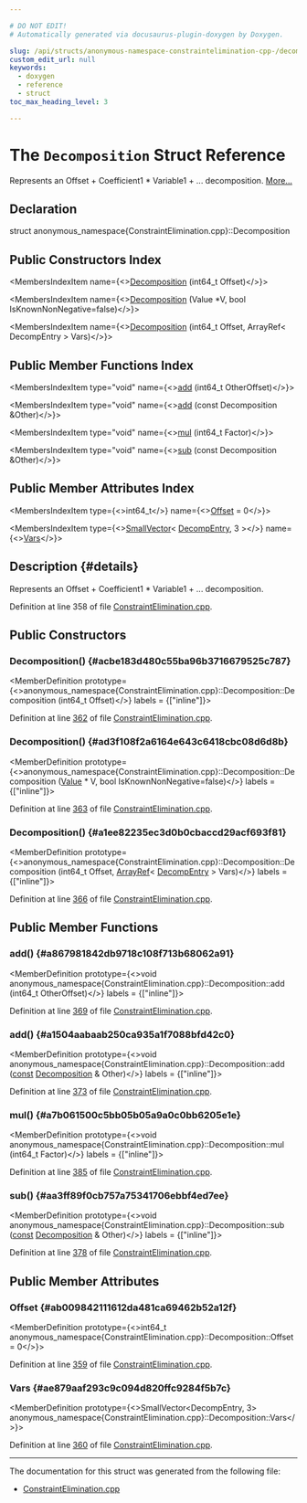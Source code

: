```yaml
---

# DO NOT EDIT!
# Automatically generated via docusaurus-plugin-doxygen by Doxygen.

slug: /api/structs/anonymous-namespace-constraintelimination-cpp-/decomposition
custom_edit_url: null
keywords:
  - doxygen
  - reference
  - struct
toc_max_heading_level: 3

---
```





# The `Decomposition` Struct Reference

<DoxygenPage pluginConfig={pluginConfig}>

Represents an Offset + Coefficient1 &#42; Variable1 + ... decomposition. <a href="#details">More...</a>

## Declaration

<CodeBlock>struct anonymous_namespace{ConstraintElimination.cpp}::Decomposition</CodeBlock>

## Public Constructors Index

<MembersIndex>

<MembersIndexItem
  name={<><a href="#acbe183d480c55ba96b3716679525c787">Decomposition</a> (int64&#95;t Offset)</>}>
</MembersIndexItem>

<MembersIndexItem
  name={<><a href="#ad3f108f2a6164e643c6418cbc08d6d8b">Decomposition</a> (Value &#42;V, bool IsKnownNonNegative=false)</>}>
</MembersIndexItem>

<MembersIndexItem
  name={<><a href="#a1ee82235ec3d0b0cbaccd29acf693f81">Decomposition</a> (int64&#95;t Offset, ArrayRef&lt; DecompEntry &gt; Vars)</>}>
</MembersIndexItem>

</MembersIndex>

## Public Member Functions Index

<MembersIndex>

<MembersIndexItem
  type="void"
  name={<><a href="#a867981842db9718c108f713b68062a91">add</a> (int64&#95;t OtherOffset)</>}>
</MembersIndexItem>

<MembersIndexItem
  type="void"
  name={<><a href="#a1504aabaab250ca935a1f7088bfd42c0">add</a> (const Decomposition &amp;Other)</>}>
</MembersIndexItem>

<MembersIndexItem
  type="void"
  name={<><a href="#a7b061500c5bb05b05a9a0c0bb6205e1e">mul</a> (int64&#95;t Factor)</>}>
</MembersIndexItem>

<MembersIndexItem
  type="void"
  name={<><a href="#aa3ff89f0cb757a75341706ebbf4ed7ee">sub</a> (const Decomposition &amp;Other)</>}>
</MembersIndexItem>

</MembersIndex>

## Public Member Attributes Index

<MembersIndex>

<MembersIndexItem
  type={<>int64&#95;t</>}
  name={<><a href="#ab009842111612da481ca69462b52a12f">Offset</a> = 0</>}>
</MembersIndexItem>

<MembersIndexItem
  type={<><a href="/docs/api/classes/llvm/smallvector">SmallVector</a>&lt; <a href="/docs/api/structs/anonymous-namespace-constraintelimination-cpp-/decompentry">DecompEntry</a>, 3 &gt;</>}
  name={<><a href="#ae879aaf293c9c094d820ffc9284f5b7c">Vars</a></>}>
</MembersIndexItem>

</MembersIndex>

## Description {#details}

Represents an Offset + Coefficient1 &#42; Variable1 + ... decomposition.

Definition at line 358 of file <a href="/docs/api/files/lib/lib/transforms/lib/transforms/scalar/constraintelimination-cpp">ConstraintElimination.cpp</a>.

<SectionDefinition>

## Public Constructors

### Decomposition() {#acbe183d480c55ba96b3716679525c787}

<MemberDefinition
  prototype={<>anonymous&#95;namespace&#123;ConstraintElimination.cpp&#125;::Decomposition::Decomposition (int64&#95;t Offset)</>}
  labels = {["inline"]}>

Definition at line <a href="/docs/api/files/lib/lib/transforms/lib/transforms/scalar/constraintelimination-cpp/#l00362">362</a> of file <a href="/docs/api/files/lib/lib/transforms/lib/transforms/scalar/constraintelimination-cpp">ConstraintElimination.cpp</a>.
</MemberDefinition>

### Decomposition() {#ad3f108f2a6164e643c6418cbc08d6d8b}

<MemberDefinition
  prototype={<>anonymous&#95;namespace&#123;ConstraintElimination.cpp&#125;::Decomposition::Decomposition (<a href="/docs/api/classes/llvm/value">Value</a> &#42; V, bool IsKnownNonNegative=false)</>}
  labels = {["inline"]}>

Definition at line <a href="/docs/api/files/lib/lib/transforms/lib/transforms/scalar/constraintelimination-cpp/#l00363">363</a> of file <a href="/docs/api/files/lib/lib/transforms/lib/transforms/scalar/constraintelimination-cpp">ConstraintElimination.cpp</a>.
</MemberDefinition>

### Decomposition() {#a1ee82235ec3d0b0cbaccd29acf693f81}

<MemberDefinition
  prototype={<>anonymous&#95;namespace&#123;ConstraintElimination.cpp&#125;::Decomposition::Decomposition (int64&#95;t Offset, <a href="/docs/api/classes/llvm/arrayref">ArrayRef</a>&lt; <a href="/docs/api/structs/anonymous-namespace-constraintelimination-cpp-/decompentry">DecompEntry</a> &gt; Vars)</>}
  labels = {["inline"]}>

Definition at line <a href="/docs/api/files/lib/lib/transforms/lib/transforms/scalar/constraintelimination-cpp/#l00366">366</a> of file <a href="/docs/api/files/lib/lib/transforms/lib/transforms/scalar/constraintelimination-cpp">ConstraintElimination.cpp</a>.
</MemberDefinition>

</SectionDefinition>

<SectionDefinition>

## Public Member Functions

### add() {#a867981842db9718c108f713b68062a91}

<MemberDefinition
  prototype={<>void anonymous&#95;namespace&#123;ConstraintElimination.cpp&#125;::Decomposition::add (int64&#95;t OtherOffset)</>}
  labels = {["inline"]}>

Definition at line <a href="/docs/api/files/lib/lib/transforms/lib/transforms/scalar/constraintelimination-cpp/#l00369">369</a> of file <a href="/docs/api/files/lib/lib/transforms/lib/transforms/scalar/constraintelimination-cpp">ConstraintElimination.cpp</a>.
</MemberDefinition>

### add() {#a1504aabaab250ca935a1f7088bfd42c0}

<MemberDefinition
  prototype={<>void anonymous&#95;namespace&#123;ConstraintElimination.cpp&#125;::Decomposition::add (<a href="/docs/api/files/lib/lib/target/lib/target/aarch64/aarch64promoteconstant-cpp/#a90f8350fecae261c25be85d38b451bff">const</a> <a href="/docs/api/structs/anonymous-namespace-constraintelimination-cpp-/decomposition">Decomposition</a> &amp; Other)</>}
  labels = {["inline"]}>

Definition at line <a href="/docs/api/files/lib/lib/transforms/lib/transforms/scalar/constraintelimination-cpp/#l00373">373</a> of file <a href="/docs/api/files/lib/lib/transforms/lib/transforms/scalar/constraintelimination-cpp">ConstraintElimination.cpp</a>.
</MemberDefinition>

### mul() {#a7b061500c5bb05b05a9a0c0bb6205e1e}

<MemberDefinition
  prototype={<>void anonymous&#95;namespace&#123;ConstraintElimination.cpp&#125;::Decomposition::mul (int64&#95;t Factor)</>}
  labels = {["inline"]}>

Definition at line <a href="/docs/api/files/lib/lib/transforms/lib/transforms/scalar/constraintelimination-cpp/#l00385">385</a> of file <a href="/docs/api/files/lib/lib/transforms/lib/transforms/scalar/constraintelimination-cpp">ConstraintElimination.cpp</a>.
</MemberDefinition>

### sub() {#aa3ff89f0cb757a75341706ebbf4ed7ee}

<MemberDefinition
  prototype={<>void anonymous&#95;namespace&#123;ConstraintElimination.cpp&#125;::Decomposition::sub (<a href="/docs/api/files/lib/lib/target/lib/target/aarch64/aarch64promoteconstant-cpp/#a90f8350fecae261c25be85d38b451bff">const</a> <a href="/docs/api/structs/anonymous-namespace-constraintelimination-cpp-/decomposition">Decomposition</a> &amp; Other)</>}
  labels = {["inline"]}>

Definition at line <a href="/docs/api/files/lib/lib/transforms/lib/transforms/scalar/constraintelimination-cpp/#l00378">378</a> of file <a href="/docs/api/files/lib/lib/transforms/lib/transforms/scalar/constraintelimination-cpp">ConstraintElimination.cpp</a>.
</MemberDefinition>

</SectionDefinition>

<SectionDefinition>

## Public Member Attributes

### Offset {#ab009842111612da481ca69462b52a12f}

<MemberDefinition
  prototype={<>int64&#95;t anonymous&#95;namespace&#123;ConstraintElimination.cpp&#125;::Decomposition::Offset = 0</>}>

Definition at line <a href="/docs/api/files/lib/lib/transforms/lib/transforms/scalar/constraintelimination-cpp/#l00359">359</a> of file <a href="/docs/api/files/lib/lib/transforms/lib/transforms/scalar/constraintelimination-cpp">ConstraintElimination.cpp</a>.
</MemberDefinition>

### Vars {#ae879aaf293c9c094d820ffc9284f5b7c}

<MemberDefinition
  prototype={<>SmallVector&lt;DecompEntry, 3&gt; anonymous&#95;namespace&#123;ConstraintElimination.cpp&#125;::Decomposition::Vars</>}>

Definition at line <a href="/docs/api/files/lib/lib/transforms/lib/transforms/scalar/constraintelimination-cpp/#l00360">360</a> of file <a href="/docs/api/files/lib/lib/transforms/lib/transforms/scalar/constraintelimination-cpp">ConstraintElimination.cpp</a>.
</MemberDefinition>

</SectionDefinition>

<hr/>

The documentation for this struct was generated from the following file:

<ul>
<li><a href="/docs/api/files/lib/lib/transforms/lib/transforms/scalar/constraintelimination-cpp">ConstraintElimination.cpp</a></li>
</ul>

</DoxygenPage>
